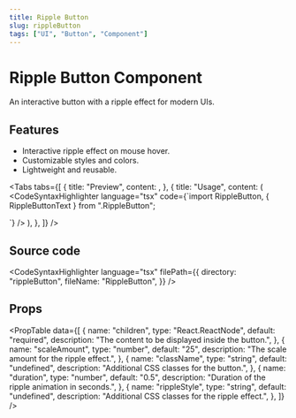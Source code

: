 ```yaml
---
title: Ripple Button
slug: rippleButton
tags: ["UI", "Button", "Component"]
---
```


# Ripple Button Component

An interactive button with a ripple effect for modern UIs.

## Features

- Interactive ripple effect on mouse hover.
- Customizable styles and colors.
- Lightweight and reusable.

<Divider />

<Tabs
  tabs={[
    {
      title: "Preview",
      content: <ComponentPreview componentPath="RippleButton_ex.tsx" />,
    },
    {
      title: "Usage",
      content: (
<CodeSyntaxHighlighter
language="tsx"
code={`import RippleButton, { RippleButtonText } from ".RippleButton";

<RippleButton scaleAmount={25} duration={0.5} rippleStyle="bg-blue-500">
    <RippleButtonText text="Hover me!" />
</RippleButton>
`} />
      ),
    },
  ]}
/>

## Source code

<CodeSyntaxHighlighter
  language="tsx"
  filePath={{
    directory: "rippleButton",
    fileName: "RippleButton",
  }}
/>

## Props

<PropTable
  data={[
    {
      name: "children",
      type: "React.ReactNode",
      default: "required",
      description: "The content to be displayed inside the button.",
    },
    {
      name: "scaleAmount",
      type: "number",
      default: "25",
      description: "The scale amount for the ripple effect.",
    },
    {
      name: "className",
      type: "string",
      default: "undefined",
      description: "Additional CSS classes for the button.",
    },
    {
      name: "duration",
      type: "number",
      default: "0.5",
      description: "Duration of the ripple animation in seconds.",
    },
    {
      name: "rippleStyle",
      type: "string",
      default: "undefined",
      description: "Additional CSS classes for the ripple effect.",
    },
  ]}
/>
